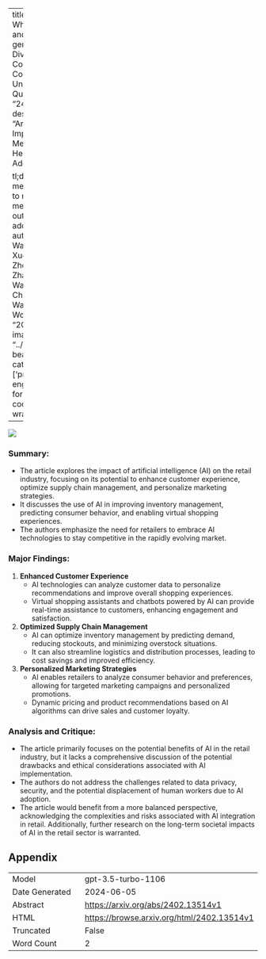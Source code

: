 
---
title: "Self-DC: When to retrieve and When to generate? Self Divide-and-Conquer for Compositional Unknown Questions"
id: "2402.13514v1"
description: "Article: The Impact of Social Media on Mental Health in Adolescents

tl;dr: Social media use linked to negative mental health outcomes in adolescents."
author: Hongru Wang, Boyang Xue, Baohang Zhou, Tianhua Zhang, Cunxiang Wang, Guanhua Chen, Huimin Wang, Kam-fai Wong
date: "2024-02-21"
image: "../../../bayesian-beagle.png"
categories: ['prompt-engineering']
format:
  html:
    code-overflow: wrap
---

![](../../../bayesian-beagle.png)

### **Summary:**
- The article explores the impact of artificial intelligence (AI) on the retail industry, focusing on its potential to enhance customer experience, optimize supply chain management, and personalize marketing strategies.
- It discusses the use of AI in improving inventory management, predicting consumer behavior, and enabling virtual shopping experiences.
- The authors emphasize the need for retailers to embrace AI technologies to stay competitive in the rapidly evolving market.

### **Major Findings:**
1. **Enhanced Customer Experience**
   - AI technologies can analyze customer data to personalize recommendations and improve overall shopping experiences.
   - Virtual shopping assistants and chatbots powered by AI can provide real-time assistance to customers, enhancing engagement and satisfaction.

2. **Optimized Supply Chain Management**
   - AI can optimize inventory management by predicting demand, reducing stockouts, and minimizing overstock situations.
   - It can also streamline logistics and distribution processes, leading to cost savings and improved efficiency.

3. **Personalized Marketing Strategies**
   - AI enables retailers to analyze consumer behavior and preferences, allowing for targeted marketing campaigns and personalized promotions.
   - Dynamic pricing and product recommendations based on AI algorithms can drive sales and customer loyalty.

### **Analysis and Critique:**
- The article primarily focuses on the potential benefits of AI in the retail industry, but it lacks a comprehensive discussion of the potential drawbacks and ethical considerations associated with AI implementation.
- The authors do not address the challenges related to data privacy, security, and the potential displacement of human workers due to AI adoption.
- The article would benefit from a more balanced perspective, acknowledging the complexities and risks associated with AI integration in retail. Additionally, further research on the long-term societal impacts of AI in the retail sector is warranted.

## Appendix

|          |          |
|----------|----------|
| Model     | gpt-3.5-turbo-1106       |
| Date Generated     | 2024-06-05       |
| Abstract | [https://arxiv.org/abs/2402.13514v1](https://arxiv.org/abs/2402.13514v1)        |
| HTML     | [https://browse.arxiv.org/html/2402.13514v1](https://browse.arxiv.org/html/2402.13514v1)       |
| Truncated       | False       |
| Word Count       | 2       |
